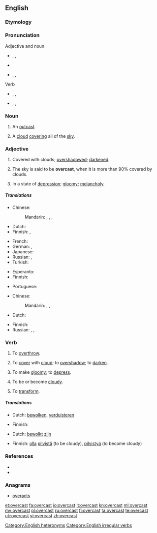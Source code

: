 {{wikipedia|dab=overcast (disambiguation)|overcast}}
==English==

===Etymology===
{{prefix|over|cast}}

===Pronunciation===
; Adjective and noun
* {{a|RP}} {{enPR|ōʹvə-käst'}}, {{IPA|/ˈəʊvəˌkɑːst/}}, {{X-SAMPA|/"@Uv@%kA:st/}}
* {{audio|en-uk-overcast.ogg|Audio (UK)}}
* {{a|GenAm}} {{enPR|ōʹvər-kăst'}}, {{IPA|/ˈoʊvɚ.kæst/}}, {{X-SAMPA|/"oUv@`.k{st/}}

; Verb
* {{a|RP}} {{enPR|ō'və-kästʹ}}, {{IPA|/ˌəʊvəˈkɑːst/}}, {{X-SAMPA|/%@Uv@"kA:st/}}
* {{a|GenAm}} {{enPR|ō'vər-kăstʹ}}, {{IPA|/ˌoʊvɚˈkæst/}}, {{X-SAMPA|/oUv@`"k{st/}}
*: {{rhymes|ɑːst}}<!--rhymes are by UK pronunciations only-->

===Noun===
{{en-noun}}

# {{obsolete}} An [[outcast]].
# A [[cloud]] [[cover]]ing all of the [[sky]].

===Adjective===
{{en-adj}}

# Covered with clouds; [[overshadow]]ed; [[darken]]ed.
# {{meteorology}} The sky is said to be '''overcast''', when it is more than 90% covered by clouds.
# {{figuratively}} In a state of [[depression]]; [[gloomy]]; [[melancholy]].

=====Translations=====
{{trans-top|covered with clouds; overshadowed; darkened}}
* Chinese:
*: Mandarin: {{t|zh|陰沉|sc=Hani}}, {{t|zh|阴沉|tr=yīnchén|sc=Hani}}, {{t|zh|灰蒙蒙|tr=huīmēngmēng|sc=Hani}}, {{t|zh|低沉|tr=dīchén|sc=Hani}}
* Dutch: {{t|nl|betrokken}}
* Finnish: {{t-|fi|pilvinen}}, {{t+|fi|synkkä}}
{{trans-mid}}
* French: {{t+|fr|nuageux}}
* German: {{t|de|bedeckt}}, {{t|de|bewölkt}}
* Japanese: {{t|ja|どんより|alt=どんよりした|sc=Jpan}}
* Russian: {{t|ru|облачный|tr=óblačnyj|sc=Cyrl}}, {{t+|ru|пасмурный|tr=pásmurnyj|sc=Cyrl}}
* Turkish: {{t|tr|bulutlu}}
{{trans-bottom}}

{{trans-top|meteorological term}}
* Esperanto: {{t-|eo|nuboplena|xs=Esperanto}}
* Finnish: {{t-|fi|pilvinen}}
{{trans-mid}}
* Portuguese: {{t|pt|encoberto}}
{{trans-bottom}}

{{trans-top|in a state of depression; gloomy; melancholy}}
* Chinese:
*: Mandarin: {{t|zh|陰沉|sc=Hani}}, {{t|zh|阴沉|tr=yīnchén|sc=Hani}}, {{t|zh|低沉|tr=dīchén|sc=Hani}}
* Dutch: {{t|nl|neerslachtig}}
{{trans-mid}}
* Finnish: {{t+|fi|synkkä}}
* Russian: {{t|ru|угрюмый|tr=ugrjúmyj|sc=Cyrl}}, {{t|ru|мрачный|tr=mráčnyj|sc=Cyrl}}, {{t|ru|хмурый|tr=xmúryj|sc=Cyrl}}
{{trans-bottom}}

===Verb===
{{en-verb|overcasts|overcasting|overcast}}

# {{transitive|obsolete}} To [[overthrow]].
# {{transitive}} To [[cover]] with [[cloud]]; to [[overshadow]]; to [[darken]].
# {{transitive}} To make [[gloomy]]; to [[depress]].
# {{intransitive|obsolete}} To be or become [[cloudy]].
# {{transitive|obsolete}} To [[transform]].

=====Translations=====
{{trans-top|to cover with cloud; to overshadow; to darken}}
* Dutch: [[bewolken]], [[verduisteren]]
{{trans-mid}}
* Finnish: {{t|fi|peittää pilveen}}
{{trans-bottom}}

{{trans-top|to be or become cloudy}}
* Dutch: [[bewolkt]] [[zijn]]
{{trans-mid}}
* Finnish: [[olla]] [[pilvinen|pilvistä]] (to be cloudy), [[pilvistyä]] (to become cloudy)
{{trans-bottom}}

===References===
* {{R:Century 1911}}
* {{R:Webster 1913}}

===Anagrams===
* [[overacts#English|overacts]]

[[Category:English heteronyms]]
[[Category:English irregular verbs]]

[[et:overcast]]
[[fa:overcast]]
[[io:overcast]]
[[it:overcast]]
[[kn:overcast]]
[[ml:overcast]]
[[my:overcast]]
[[pl:overcast]]
[[ru:overcast]]
[[fi:overcast]]
[[ta:overcast]]
[[te:overcast]]
[[uk:overcast]]
[[vi:overcast]]
[[zh:overcast]]